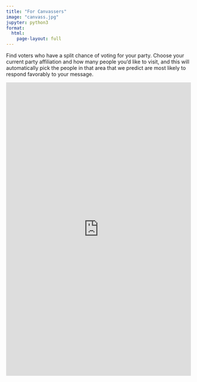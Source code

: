 ```yaml
---
title: "For Canvassers"
image: "canvass.jpg"
jupyter: python3
format:
  html:
    page-layout: full
---
```


Find voters who have a split chance of voting for your party. Choose your current party affiliation and how many people you'd like to visit, and this will automatically pick the people in that area that we predict are most likely to respond favorably to your message.


<iframe height="800" width="100%" frameborder="no" src="https://dr-iggs.shinyapps.io/VotersOnTheFence/"> </iframe>